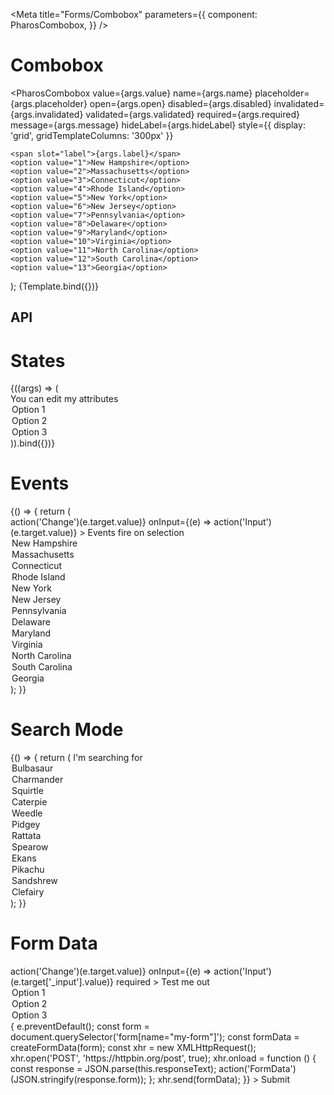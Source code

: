 

<Meta
  title="Forms/Combobox"
  parameters={{
    component: PharosCombobox,
  }}
/>

# Combobox

<GuidelineLink path="combobox" />

  <PharosCombobox
    value={args.value}
    name={args.name}
    placeholder={args.placeholder}
    open={args.open}
    disabled={args.disabled}
    invalidated={args.invalidated}
    validated={args.validated}
    required={args.required}
    message={args.message}
    hideLabel={args.hideLabel}
    style={{ display: 'grid', gridTemplateColumns: '300px' }}
  >
    <span slot="label">{args.label}</span>
    <option value="1">New Hampshire</option>
    <option value="2">Massachusetts</option>
    <option value="3">Connecticut</option>
    <option value="4">Rhode Island</option>
    <option value="5">New York</option>
    <option value="6">New Jersey</option>
    <option value="7">Pennsylvania</option>
    <option value="8">Delaware</option>
    <option value="9">Maryland</option>
    <option value="10">Virginia</option>
    <option value="11">North Carolina</option>
    <option value="12">South Carolina</option>
    <option value="13">Georgia</option>
  </PharosCombobox>
);

<Canvas withToolbar>
  <Story
    name="Base"
    args={{
      label: 'Combobox Label',
      value: '',
      name: '',
      placeholder: '',
      open: false,
      invalidated: false,
      validated: false,
      required: false,
      message: '',
      hideLabel: false,
    }}
  >
    {Template.bind({})}
  </Story>
</Canvas>

## API

<ArgsTable of={PharosCombobox} />

# States

<Canvas withToolbar>
  <Story
    name="States"
    args={{
      placeholder: 'Enter some text',
      open: false,
      disabled: false,
      value: '',
      hideLabel: false,
    }}
  >
    {((args) => (
      <div
        style={{
          display: 'grid',
          gridTemplateColumns: 'repeat(1, 250px)',
        }}
      >
        <PharosCombobox
          placeholder={args.placeholder}
          open={args.open}
          disabled={args.disabled}
          value={args.value}
          hideLabel={args.hideLabel}
        >
          <span slot="label">You can edit my attributes</span>
          <option value="1">Option 1</option>
          <option value="2">Option 2</option>
          <option value="3">Option 3</option>
        </PharosCombobox>
      </div>
    )).bind({})}
  </Story>
</Canvas>

# Events

<Canvas withToolbar>
  <Story name="Events">
    {() => {
      return (
        <div
          style={{
            display: 'grid',
            gridTemplateColumns: 'repeat(1, 250px)',
          }}
        >
          <PharosCombobox
            placeholder="Select a state"
            onChange={(e) => action('Change')(e.target.value)}
            onInput={(e) => action('Input')(e.target.value)}
          >
            <span slot="label">Events fire on selection</span>
            <option value="NH">New Hampshire</option>
            <option value="MA">Massachusetts</option>
            <option value="CT">Connecticut</option>
            <option value="RI">Rhode Island</option>
            <option value="NY">New York</option>
            <option value="NJ">New Jersey</option>
            <option value="PA">Pennsylvania</option>
            <option value="DE">Delaware</option>
            <option value="MD">Maryland</option>
            <option value="VA">Virginia</option>
            <option value="NC">North Carolina</option>
            <option value="SC">South Carolina</option>
            <option value="GA">Georgia</option>
          </PharosCombobox>
        </div>
      );
    }}
  </Story>
</Canvas>

# Search Mode

<Canvas withToolbar>
  <Story name="Search Mode">
    {() => {
      return (
        <PharosCombobox
          placeholder="Search..."
          searchMode
          style={{ display: 'grid', gridTemplateColumns: '300px' }}
        >
          <span slot="label">I'm searching for</span>
          <option value="1">Bulbasaur</option>
          <option value="2">Charmander</option>
          <option value="3">Squirtle</option>
          <option value="4">Caterpie</option>
          <option value="5">Weedle</option>
          <option value="6">Pidgey</option>
          <option value="7">Rattata</option>
          <option value="8">Spearow</option>
          <option value="9">Ekans</option>
          <option value="10">Pikachu</option>
          <option value="11">Sandshrew</option>
          <option value="12">Clefairy</option>
        </PharosCombobox>
      );
    }}
  </Story>
</Canvas>

# Form Data

<Canvas withToolbar>
  <Story name="Form Data">
    <div style={{ display: 'grid', gridTemplateColumns: '300px' }}>
      <form name="my-form" action="https://httpbin.org/post" method="POST">
        <PharosCombobox
          name="my-combobox"
          style={{ marginBottom: '0.5rem' }}
          placeholder="Enter some text"
          onChange={(e) => action('Change')(e.target.value)}
          onInput={(e) => action('Input')(e.target['_input'].value)}
          required
        >
          <span slot="label">Test me out</span>
          <option value="1">Option 1</option>
          <option value="2">Option 2</option>
          <option value="3">Option 3</option>
        </PharosCombobox>
        <PharosButton
          type="submit"
          value="Submit"
          onclick={(e) => {
            e.preventDefault();
            const form = document.querySelector('form[name="my-form"]');
            const formData = createFormData(form);
            const xhr = new XMLHttpRequest();
            xhr.open('POST', 'https://httpbin.org/post', true);
            xhr.onload = function () {
              const response = JSON.parse(this.responseText);
              action('FormData')(JSON.stringify(response.form));
            };
            xhr.send(formData);
          }}
        >
          Submit
        </PharosButton>
      </form>
    </div>
  </Story>
</Canvas>
